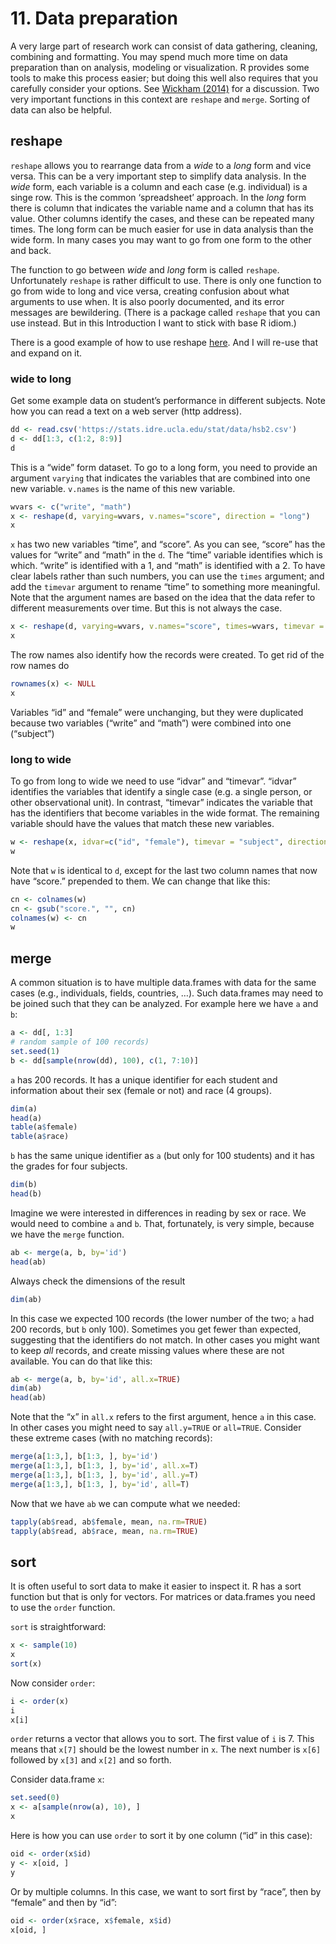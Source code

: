 # 11. Data preparation

A very large part of research work can consist of data gathering, cleaning, combining and formatting. You may spend much more time on data preparation than on analysis, modeling or visualization. R provides some tools to make this process easier; but doing this well also requires that you carefully consider your options. See [Wickham (2014)](http://www.jstatsoft.org/article/view/v059i10/) for a discussion. Two very important functions in this context are `reshape` and `merge`. Sorting of data can also be helpful. 

## reshape

`reshape` allows you to rearrange data from a *wide* to a *long* form and vice versa. This can be a very important step to simplify data analysis. In the *wide* form, each variable is a column and each case (e.g. individual) is a singe row. This is the common 'spreadsheet' approach. In the *long* form there is column that indicates the variable name and a column that has its value. Other columns identify the cases, and these can be repeated many times. The long form can be much easier for use in data analysis than the wide form. In many cases you may want to go from one form to the other and back.

The function to go between *wide* and *long* form is called `reshape`. Unfortunately `reshape` is rather difficult to use. There is only one function to go from wide to long and vice versa, creating confusion about what arguments to use when. It is also poorly documented, and its error messages are bewildering. (There is a package called `reshape` that you can use instead. But in this Introduction I want to stick with base R idiom.)

There is a good example of how to use reshape [here](http://www.ats.ucla.edu/stat/r/faq/reshape.htm). And I will re-use that and expand on it.


### wide to long 

Get some example data on student's performance in different subjects. Note how you can read a text on a web server (http address).

```r
dd <- read.csv('https://stats.idre.ucla.edu/stat/data/hsb2.csv')
d <- dd[1:3, c(1:2, 8:9)]
d
```

This is a "wide" form dataset. To go to a long form, you need to provide an argument `varying` that indicates the variables that are combined into one new variable. `v.names` is the name of this new variable. 

```r
wvars <- c("write", "math")
x <- reshape(d, varying=wvars, v.names="score", direction = "long")
x
```

`x` has two new variables "time", and "score". As you can see, "score" has the values for "write" and "math" in the `d`. The "time" variable identifies which is which. "write" is identified with a 1, and "math" is identified with a 2. To have clear labels rather than such numbers, you can use the `times` argument; and add the `timevar` argument to rename "time" to something more meaningful. Note that the argument names are based on the idea that the data refer to different measurements over time. But this is not always the case.  

```r
x <- reshape(d, varying=wvars, v.names="score", times=wvars, timevar = "subject", direction = "long")
x
```

The row names also identify how the records were created. To get rid of the row names do 

```r
rownames(x) <- NULL
x
```

Variables "id" and "female" were unchanging, but they were duplicated because two variables ("write" and "math") were combined into one ("subject") 



### long to wide

To go from long to wide we need to use "idvar" and "timevar". "idvar" identifies the variables that identify a single case (e.g. a single person, or other observational unit). In contrast, "timevar" indicates the variable that has the identifiers that become variables in the wide format. The remaining variable should have the values that match these new variables.  

```r
w <- reshape(x, idvar=c("id", "female"), timevar = "subject", direction = "wide")
w
```

Note that `w` is identical to `d`, except for the last two column names that now have "score." prepended to them. We can change that like this:

```r
cn <- colnames(w)
cn <- gsub("score.", "", cn)
colnames(w) <- cn
w
```


## merge

A common situation is to have multiple data.frames with data for the same cases (e.g., individuals, fields, countries, ...). Such data.frames may need to be joined such that they can be analyzed. For example here we have `a` and `b`:

```r
a <- dd[, 1:3]
# random sample of 100 records)
set.seed(1)
b <- dd[sample(nrow(dd), 100), c(1, 7:10)]
```

`a` has 200 records. It has a unique identifier for each student and information about their sex (female or not) and race (4 groups).

```r
dim(a)
head(a)
table(a$female)
table(a$race)
```

`b` has the same unique identifier as `a` (but only for 100 students) and it has the grades for four subjects.
```r
dim(b)
head(b)
```

Imagine we were interested in differences in reading by sex or race. We would need to combine `a` and `b`. That, fortunately, is very simple, because we have the `merge` function. 

```r
ab <- merge(a, b, by='id')
head(ab)
```

Always check the dimensions of the result

```r
dim(ab)
```

In this case we expected 100 records (the lower number of the two; `a` had 200 records, but `b` only 100). Sometimes you get fewer than expected, suggesting that the identifiers do not match. In other cases you might want to keep *all* records, and create missing values where these are not available. You can do that like this:

```r
ab <- merge(a, b, by='id', all.x=TRUE)
dim(ab)
head(ab)
```

Note that the "x" in `all.x` refers to the first argument, hence `a` in this case. In other cases you might need to say `all.y=TRUE` or `all=TRUE`. Consider these extreme cases (with no matching records):

```r
merge(a[1:3,], b[1:3, ], by='id')
merge(a[1:3,], b[1:3, ], by='id', all.x=T)
merge(a[1:3,], b[1:3, ], by='id', all.y=T)
merge(a[1:3,], b[1:3, ], by='id', all=T)
```

Now that we have `ab` we can compute what we needed:

```r
tapply(ab$read, ab$female, mean, na.rm=TRUE)
tapply(ab$read, ab$race, mean, na.rm=TRUE)
```



## sort

It is often useful to sort data to make it easier to inspect it. R has a sort function but that is only for vectors. For matrices or data.frames you need to use the `order` function. 

`sort` is straightforward:

```r
x <- sample(10)
x
sort(x)
```

Now consider `order`:

```r
i <- order(x)
i
x[i]
```

`order` returns a vector that allows you to sort. The first value of `i` is 7. This means that `x[7]` should be the lowest number in `x`. The next number is `x[6]` followed by `x[3]` and `x[2]` and so forth. 

Consider data.frame `x`:

```r
set.seed(0)
x <- a[sample(nrow(a), 10), ]
x
```

Here is how you can use `order` to sort it by one column ("id" in this case):

```r
oid <- order(x$id)
y <- x[oid, ]
y
```

Or by multiple columns. In this case, we want to sort first by "race", then by "female" and then by "id":

```r
oid <- order(x$race, x$female, x$id)
x[oid, ]
```

